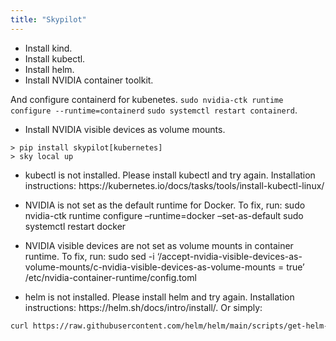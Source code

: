 ```yaml
---
title: "Skypilot"
---
```


- Install kind.
- Install kubectl.
- Install helm.
- Install NVIDIA container toolkit.

And configure containerd for kubenetes. `sudo nvidia-ctk runtime configure --runtime=containerd`
`sudo systemctl restart containerd`.


- Install NVIDIA visible devices as volume mounts.



```
> pip install skypilot[kubernetes]
> sky local up
```

* kubectl is not installed. Please install kubectl and try again.
Installation instructions: https://kubernetes.io/docs/tasks/tools/install-kubectl-linux/

* NVIDIA is not set as the default runtime for Docker. To fix, run:
sudo nvidia-ctk runtime configure --runtime=docker --set-as-default
sudo systemctl restart docker

* NVIDIA visible devices are not set as volume mounts in container runtime. To fix, run:
sudo sed -i '/accept-nvidia-visible-devices-as-volume-mounts/c\accept-nvidia-visible-devices-as-volume-mounts = true' /etc/nvidia-container-runtime/config.toml

* helm is not installed. Please install helm and try again.
Installation instructions: https://helm.sh/docs/intro/install/. Or simply:

```bash
curl https://raw.githubusercontent.com/helm/helm/main/scripts/get-helm-3 | bash
```